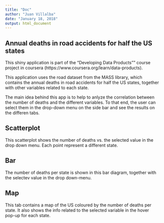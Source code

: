 ---
title: "Doc"
author: "Juan Villalba"
date: "January 18, 2018"
output: html_document
---

## Annual deaths in road accidents for half the US states

This shiny application is part of the "Developing Data Products"" course project in coursera (https://www.coursera.org/learn/data-products).

This application uses the road dataset from the MASS library, which contains the  annual deaths in road accidents for half the US states, together with other variables related to each state.

The main idea behind this app is to help to anlyze the correlation between the number of deaths and the different variables. To that end, the user can select them in the drop-down menu on the side bar and see the results on the differen tabs.

## Scatterplot

This scatterplot shows the number of deaths vs. the selected value in the drop down menu. Each point represent a different state.

## Bar

The number of deaths per state is shown in this bar diagram, together with the selectev value in the drop down-menu.

## Map

This tab contains a map of the US coloured by the number of deaths per state. It also shows the info related to the selected variable in the hover pop-up for each state.
